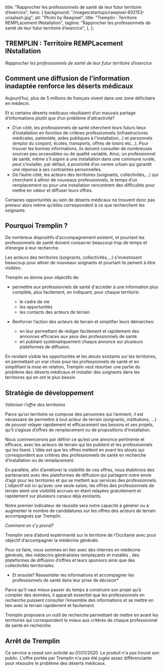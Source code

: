 
  title:
    "Rapprocher les professionnels de santé de leur futur territoire d’exercice",
  hero: {
    background: "/images/startups/rawpixel-602153-unsplash.jpg",
    alt: "Photo by Rawpixel",
    title: "Tremplin : Territoire REMPLacement INstallation",
    tagline:
      "Rapprocher les professionnels de santé de leur futur territoire d’exercice",
  },
};

<LayoutArticle meta={meta} startup="tremplin">

<!-- start content -->

## TREMPLIN : Territoire REMPLacement INstallation
*Rapprocher les professionnels de santé de leur futur territoire d’exercice*

## Comment une diffusion de l’information inadaptée renforce les déserts médicaux

Aujourd’hui, plus de 5 millions de français vivent dans une zone déficitaire en médecin.

Et si certains déserts médicaux résultaient d’un mauvais partage d’informations plutôt que d’un problème d'attractivité?

* D’un côté, les professionnels de santé cherchent leurs futurs lieux d’installation en fonction de critères professionnels (infrastructures médicales, patientèle, aides publiques à l'installation...) et personnels (emploi du conjoint, écoles, transports, offres de loisirs etc…). Pour trouver les bonnes informations, ils doivent consulter de nombreuses sources peu accessibles ou de qualité variable. Ainsi, un professionnel de santé, même s’il aspire à une installation dans une commune rurale, peut s’installer, par défaut, à proximité d’un centre urbain qui garantit une réponse à ses contraintes personnelles.
* De l’autre côté, les acteurs des territoires (soignants, collectivités,…) qui cherchent à attirer de nouveaux professionnels, le temps d’un remplacement ou pour une installation rencontrent des difficultés pour mettre en valeur et diffuser leurs offres.

Certaines opportunités au sein de déserts médicaux ne trouvent donc pas preneur alors même qu’elles correspondent à ce que recherchent les soignants.

## Pourquoi Tremplin ?

De nombreux dispositifs d'accompagnement existent, et pourtant les professionnels de santé doivent consacrer beaucoup trop de temps et d’énergie à leur recherche.

Les acteurs des territoires (soignants, collectivités,…)  s’investissent beaucoup pour attirer de nouveaux soignants et pourtant ils peinent à être visibles.

Tremplin se donne pour objectifs de:

* permettre aux professionnels de santé d'accéder à une information plus complète, plus facilement,  en indiquant, pour chaque territoire:
  * le cadre de vie
  * les opportunités
  * les contacts des acteurs de terrain

* Renforcer l’action des acteurs de terrain et simplifier leurs démarches:
  * en leur permettant de rédiger facilement et rapidement des annonces efficaces aux yeux des professionnels de santé.
  * en publiant systématiquement chaque annonce sur plusieurs plateformes de diffusion.

En rendant visible les opportunités et les atouts existants sur les territoires, en permettant un vrai choix pour les professionnels de santé et en simplifiant la mise en relation,  Tremplin veut résorber une partie du problème des déserts médicaux et installer des soignants dans les territoires qui en ont le plus besoin.

## Stratégie de développement

*Valoriser l’offre des territoires*

Parce qu’un territoire se compose des personnes qui l’animent, il est nécessaire de permettre à tout acteur de terrain (soignants, institutions, …) de pouvoir relayer rapidement et efficacement ses besoins et ses projets, qu’il s’agisse d’offres de remplacement ou de propositions d’installation.

Nous commencerons par définir ce qu’est une annonce pertinente et efficace, avec les acteurs de terrain qui les publient et les professionnels qui les lisent. L’idée est que les offres mettent en avant les atouts qui correspondent aux critères des professionnels de santé en recherche d’installation ou de remplacement.

En parallèle, afin d’améliorer la visibilité de ces offres, nous établirons des partenariats avec des plateformes de diffusion qui partagent notre envie d’agir pour les territoires et qui se mettent aux services des professionnels. L’objectif est ici qu’avec une seule saisie, les offres des professionnels de terrain aient une visibilité accrues en étant relayées gratuitement et rapidement sur plusieurs canaux déjà existants.

Notre premier indicateur de réussite sera notre capacité à générer ou à augmenter le nombre de candidatures sur les offres des acteurs de terrain accompagnés  par Tremplin.

*Comment on s’y prend?*

Tremplin sera d’abord expérimenté sur le territoire de l’Occitanie avec pour objectif d’accompagner la médecine générale.

Pour ce faire, nous sommes en lien avec des internes en médecine générale, des médecins généralistes remplaçants et installés , des plateformes de diffusion d’offres et leurs sponsors  ainsi que des collectivités territoriales.

* Et ensuite? Rassembler les informations et accompagner les professionnels de santé dans leur prise de décision*

Parce qu’il vaut mieux passer du temps à construire son projet qu’à compiler des données, il apparaît essentiel que les professionnels en recherche puissent consulter l’ensemble des informations et se mettre en lien avec le terrain rapidement et facilement.

Tremplin proposera un outil de recherche permettant de mettre en avant les territoires qui correspondent le mieux aux critères de chaque professionnel de santé en recherche.

## Arrêt de Tremplin

Ce service a cessé son activité au 01/01/2020. Le produit n'a pas trouvé son public. L'offre portée par Tremplin n'a pas été jugée assez différenciante pour résoudre le problème des déserts médicaux.

<!-- end content -->

</LayoutArticle>
